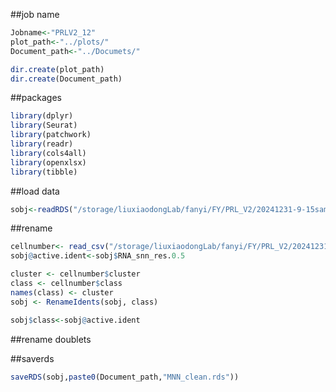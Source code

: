 ##job name
```r
Jobname<-"PRLV2_12"
plot_path<-"../plots/"
Document_path<-"../Documets/"
```

```r
dir.create(plot_path)
dir.create(Document_path)
```
##packages
```r
library(dplyr)
library(Seurat)
library(patchwork)
library(readr)
library(cols4all)
library(openxlsx)
library(tibble)
```

##load data
```r
sobj<-readRDS("/storage/liuxiaodongLab/fanyi/FY/PRL_V2/20241231-9-15sample_MNN/data/sobj_PD_MNN.rds")
```

##rename
```r
cellnumber<- read_csv("/storage/liuxiaodongLab/fanyi/FY/PRL_V2/20241231-10-Annotation-firstgrade-MNN/Documents/cellnumber.csv")
sobj@active.ident<-sobj$RNA_snn_res.0.5

cluster <- cellnumber$cluster
class <- cellnumber$class
names(class) <- cluster
sobj <- RenameIdents(sobj, class)

sobj$class<-sobj@active.ident
```

##rename doublets

##saverds
```r
saveRDS(sobj,paste0(Document_path,"MNN_clean.rds"))
```

